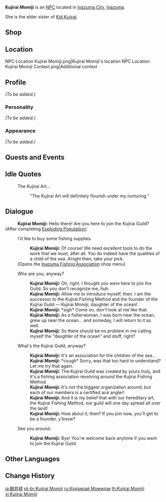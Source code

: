 {{Meta
<!-- REMOVE THIS TEMPLATE AFTER ADDING MISSING INFO -->
|missing_NPC_profile  = yes
}}
{{Character Infobox
|type             = NPC
|image            = NPC Kujirai Momiji.png
|realname         = 
|region           = Inazuma
|affiliation      = Kujirai Clan
|affiliation2     = Fishing Association
|title            = Inazuman Angler
|voiceEN          = 
|voiceCN          = 
|voiceJP          = 
|ancestry         = Kujirai Clan
|sibling          = Kid Kujirai
}}
'''Kujirai Momiji''' {{Lang|ja=鯨井椛}} is an [[NPC]] located in [[Inazuma City]], [[Inazuma]].

She is the elder sister of [[Kid Kujirai]].

==Shop==
{{Shop/Header|currency=Fish|vendor=Kujirai Momiji}}
{{Shop|Narukawa Ukai|{{Card|Medaka|20}}{{Card|Glaze Medaka|20}}{{Card|Lunged Stickleback|20}}{{Card|Purple Shirakodai|20}}|1}}<!--Fishing Rod-->
{{Shop|"The Catch"|{{Card|Raimei Angelfish|6}}{{Card|Golden Koi|20}}{{Card|Rusty Koi|20}}|1}}<!--Polearm-->
{{Shop|Ako's Sake Vessel|{{Card|Raimei Angelfish|3}}{{Card|Pufferfish|10}}{{Card|Bitter Pufferfish|10}}|4}}<!--Refinement Material-->
{{Shop|Fishing Line Stabilizer|{{Card|Medaka|3}}|1}}<!--Gadget-->
{{Shop/Footer}}

==Location==
<gallery>
NPC Location Kujirai Momiji.png|Kujirai Momiji's location
NPC Location Kujirai Momiji Context.png|Additional context
</gallery>

==Profile==
<!-- detailed story/lore information goes here -->
''(To be added.)''

===Personality===
''(To be added.)''

===Appearance===
''(To be added.)''

==Quests and Events==
{{Quests and Events}}

==Idle Quotes==
{{Dialogue start}}
: {{DIcon|Idle}} The Kujirai Art...
:: {{A|VO Kujirai Momiji 01.ogg}} "The Kujirai Art will definitely flourish under my nurturing."
{{Dialogue end}}

==Dialogue==
{{Dialogue start}}
:'''Kujirai Momiji:''' Hello there! Are you here to join the Kujirai Guild?
;(After completing [[Exploding Population]])
:{{DIcon|Fishing Supplies}} I'd like to buy some fishing supplies.
::'''Kujirai Momiji:''' Of course! We need excellent tools to do the work that we must, after all. You do indeed have the qualities of a child of the sea. Alright then, take your pick.
:;(Opens the [[Inazuma Fishing Association]] shop menu)
:{{DIcon}} Who are you, anyway?
::'''Kujirai Momiji:''' Oh, right. I thought you were here to join the Guild. So you don't recognize me, huh.
::'''Kujirai Momiji:''' Allow me to introduce myself, then. I am the successor to the Kujirai Fishing Method and the founder of the Kujirai Guild &mdash; Kujirai Momiji, daughter of the ocean!
::'''Kujirai Momiji:''' *sigh* Come on, don't look at me like that.
::'''Kujirai Momiji:''' As a fisherwoman, I was born near the ocean, grew up near the ocean... and someday, I will return to it as well.
::'''Kujirai Momiji:''' So there should be no problem in me calling myself the "daughter of the ocean" and stuff, right?
:{{DIcon}} What's the Kujirai Guild, anyway?
::'''Kujirai Momiji:''' It's an association for the children of the sea...
::'''Kujirai Momiji:''' *cough* Sorry, was that too hard to understand? Let me try that again.
::'''Kujirai Momiji:''' The Kujirai Guild was created by yours truly, and it's a fishing association revolving around the Kujirai Fishing Method.
::'''Kujirai Momiji:''' It's not the biggest organization around, but each of our members is a certified ace angler!
::'''Kujirai Momiji:''' And it is my belief that with our hereditary art, the Kujirai Fishing Method, our guild will one day spread all over the land!
::'''Kujirai Momiji:''' How about it, then? If you join now, you'll get to be a founder, y'know?
:{{DIcon}} See you around.
::'''Kujirai Momiji:''' Bye! You're welcome back anytime if you want to join the Kujirai Guild.
{{Dialogue end}}
<!--==Trivia==-->
==Other Languages==
{{Other Languages
|default_hidden = 1
|en      = Kujirai Momiji
|zhs     = 鲸井椛
|zhs_rm  = Jīngjǐng Huā
|zht     = 鯨井椛
|zht_rm  = Jīngjǐng Huā
|ja      = 鯨井椛
|ja_rm   = Kujirai Momiji
|ko      = 쿠지라이 모미지
|ko_rm   = Kujirai Momoji
|es      = Kujirai Momiji
|fr      = Kujirai Momiji
|ru      = Кудзирай Момидзи
|th      = Kujirai Momiji
|vi      = Kujirai Momiji
|de      = Kujirai Momiji
|id      = Kujirai Momiji
|pt      = Kujirai Momiji
|tr      = Kujirai Momiji
|it      = Kujirai Momiji
}}

==Change History==
{{Change History|2.1}}
<!--
==References==
{{Reflist}}-->

[[ja:鯨井椛]]
[[pt-br:Kujirai Momiji]]
[[ru:Кудзирай Момидзи]]
[[th:Kujirai Momiji]]
[[vi:Kujirai Momiji]]